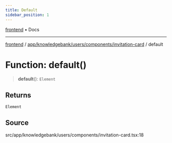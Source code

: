 ```yaml
---
title: Default
sidebar_position: 1
---
```


[frontend](../../../../../..) • Docs

***

[frontend](../../../../../..) / [app/knowledgebank/users/components/invitation-card](..) / default

# Function: default()

> **default**(): `Element`

## Returns

`Element`

## Source

src/app/knowledgebank/users/components/invitation-card.tsx:18
